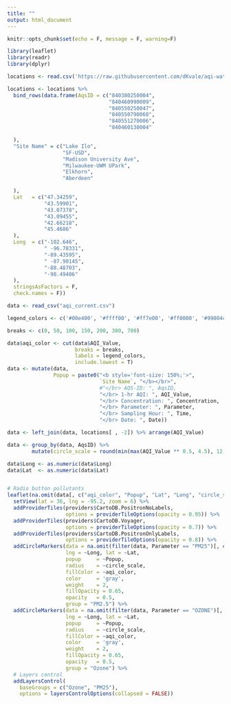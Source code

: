 ```yaml
---
title: ""
output: html_document
---
```


<style>

body {
  width: 100%;
}

.container {
  width: 100%;
  max-width: 100%;
  padding: 0;
}

.main-container {
  width: 100%;
  max-width: 100%;
  padding: 0;
}
</style>


```r
knitr::opts_chunk$set(echo = F, message = F, warning=F)
```

```r
library(leaflet)
library(readr)
library(dplyr)

locations <- read.csv('https://raw.githubusercontent.com/dKvale/aqi-watch/master/data-raw/locations.csv', stringsAsFactors = F,  check.names=F, colClasses = 'character')

locations <- locations %>%
  bind_rows(data.frame(AqsID = c("840380250004",
                                 "840460990009",
                                 "840550250047",
                                 "840550790068",
                                 "840551270006",
                                 "840460130004"

  ),
  "Site Name" = c("Lake Ilo",
                  "SF-USD",
                  "Madison University Ave",
                  "Milwaukee-UWM UPark",
                  "Elkhorn",
                  "Aberdeen"

  ),
  Lat   = c("47.34259",
            "43.59901",
            "43.07378",
            "43.09455",
            "42.66218",
            "45.4686"
  ),
  Long  = c("-102.646",
            " -96.78331",
            "-89.43595",
            " -87.90145",
            "-88.48703",
            "-98.49406"
  ),
  stringsAsFactors = F,
  check.names = F))

data <- read_csv("aqi_current.csv")

legend_colors <- c('#00e400', '#ffff00', '#ff7e00', '#ff0000', '#99004c', '#7e0023')

breaks <- c(0, 50, 100, 150, 200, 300, 700)

data$aqi_color <- cut(data$AQI_Value,
                      breaks = breaks,
                      labels = legend_colors,
                      include.lowest = T)
data <- mutate(data,
               Popup = paste0("<b style='font-size: 150%;'>",
                              `Site Name`, "</b></br>",
                              #"</br> AQS-ID: ", AqsID,
                              "</br> 1-hr AQI: ", AQI_Value,
                              "</br> Concentration: ", Concentration,
                              "</br> Parameter: ", Parameter,
                              "</br> Sampling Hour: ", Time,
                              "</br> Date: ", Date))

data <- left_join(data, locations[ , -2]) %>% arrange(AQI_Value)

data <- group_by(data, AqsID) %>%
        mutate(circle_scale = round(min(max(AQI_Value ** 0.5, 4.5), 12, na.rm = T), 1))

data$Long <- as.numeric(data$Long)
data$Lat  <- as.numeric(data$Lat)


# Radio button pollutants
leaflet(na.omit(data[, c("aqi_color", "Popup", "Lat", "Long", "circle_scale")]), width = "100%", height = "2000") %>%
  setView(lat = 36, lng = -95.2, zoom = 6) %>%
  addProviderTiles(providers$CartoDB.PositronNoLabels,
                   options = providerTileOptions(opacity = 0.95)) %>%
  addProviderTiles(providers$CartoDB.Voyager,
                   options = providerTileOptions(opacity = 0.7)) %>%
  addProviderTiles(providers$CartoDB.PositronOnlyLabels,
                   options = providerTileOptions(opacity = 0.8)) %>%
  addCircleMarkers(data = na.omit(filter(data, Parameter == "PM25")[, c("aqi_color", "Popup", "Lat", "Long", "circle_scale")]),
                   lng = ~Long, lat = ~Lat,
                   popup     = ~Popup,
                   radius    = ~circle_scale,
                   fillColor = ~aqi_color,
                   color     = 'gray',
                   weight    = 2,
                   fillOpacity = 0.65,
                   opacity   = 0.5,
                   group = "PM2.5") %>%
  addCircleMarkers(data = na.omit(filter(data, Parameter == "OZONE")[, c("aqi_color", "Popup", "Lat", "Long", "circle_scale")]),
                   lng = ~Long, lat = ~Lat,
                   popup     = ~Popup,
                   radius    = ~circle_scale,
                   fillColor = ~aqi_color,
                   color     = 'gray',
                   weight    = 2,
                   fillOpacity = 0.65,
                   opacity   = 0.5,
                   group = "Ozone") %>%
  # Layers control
  addLayersControl(
    baseGroups = c("Ozone", "PM25"),
    options = layersControlOptions(collapsed = FALSE))
```
